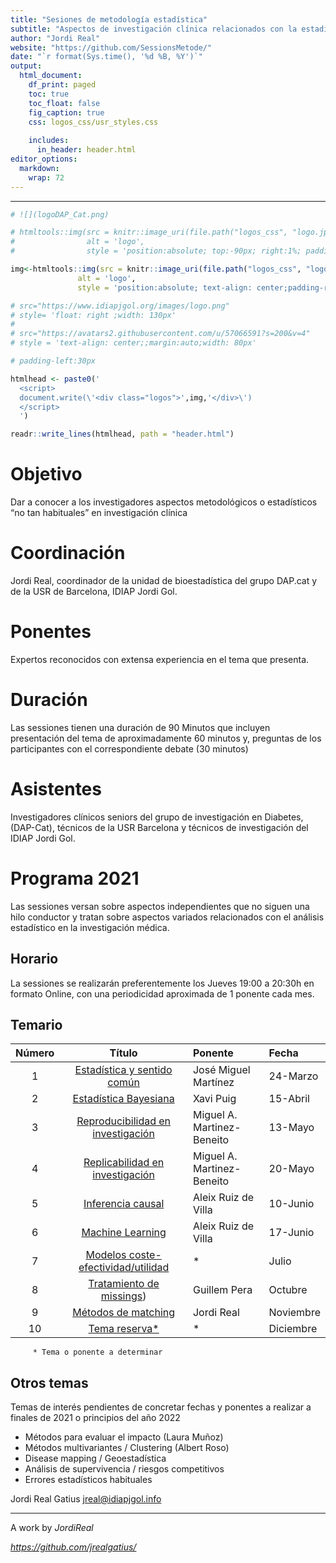 ```yaml
---
title: "Sesiones de metodología estadística"
subtitle: "Aspectos de investigación clínica relacionados con la estadística"
author: "Jordi Real"
website: "https://github.com/SessionsMetode/"
date: "`r format(Sys.time(), '%d %B, %Y')`"
output:
  html_document:
    df_print: paged
    toc: true
    toc_float: false
    fig_caption: true
    css: logos_css/usr_styles.css
      
    includes: 
      in_header: header.html
editor_options: 
  markdown: 
    wrap: 72
---
```


```{=html}
<script>
   $(document).ready(function() {
     $head = $('#header');
     $head.prepend('<img src=\"https://www.idiapjgol.org/images/logo.png\" style=\"float: right ;width: 130px;\"/>')
     $head.prepend('<img src=\"https://avatars2.githubusercontent.com/u/57066591?s=200&v=4\" style=\"text-align: center;margin:auto;width: 80px;\"/>')
   });
</script>
```

------------------------------------------------------------------------

```r
# ![](logoDAP_Cat.png)

# htmltools::img(src = knitr::image_uri(file.path("logos_css", "logo.jpg")), 
#                alt = 'logo', 
#                style = 'position:absolute; top:-90px; right:1%; padding:5px;')

img<-htmltools::img(src = knitr::image_uri(file.path("logos_css", "logo.jpg")), 
               alt = 'logo', 
               style = 'position:absolute; text-align: center;padding-right:150px;width: 185px;padding:10px;')

# src="https://www.idiapjgol.org/images/logo.png" 
# style= 'float: right ;width: 130px'
# 
# src="https://avatars2.githubusercontent.com/u/57066591?s=200&v=4"
# style = 'text-align: center;;margin:auto;width: 80px'

# padding-left:30px

htmlhead <- paste0('
  <script>
  document.write(\'<div class="logos">',img,'</div>\')
  </script>
  ')

readr::write_lines(htmlhead, path = "header.html")

```

# Objetivo

Dar a conocer a los investigadores aspectos metodológicos o estadísticos
"no tan habituales" en investigación clínica

# Coordinación

Jordi Real, coordinador de la unidad de bioestadística del grupo DAP.cat
y de la USR de Barcelona, IDIAP Jordi Gol.

# Ponentes

Expertos reconocidos con extensa experiencia en el tema que presenta.

# Duración

Las sessiones tienen una duración de 90 Minutos que incluyen
presentación del tema de aproximadamente 60 minutos y, preguntas de los
participantes con el correspondiente debate (30 minutos)

# Asistentes

Investigadores clínicos seniors del grupo de investigación en Diabetes,
(DAP-Cat), técnicos de la USR Barcelona y técnicos de investigación del
IDIAP Jordi Gol.

# Programa 2021

Las sessiones versan sobre aspectos independientes que no siguen una
hilo conductor y tratan sobre aspectos variados relacionados con el
análisis estadístico en la investigación médica.

## Horario

La sessiones se realizarán preferentemente los Jueves 19:00 a 20:30h en
formato Online, con una periodicidad aproximada de 1 ponente cada mes.

## Temario

| Número |               Título                               | Ponente                    | Fecha     |
|:------:|:--------------------------------------------------:|:------------------------------|:----------|
|   1    |    [Estadística y sentido común](https://github.com/jrealgatius/SessionsMetode)             | José Miguel Martínez       | 24-Marzo  |
|   2    |       [Estadística Bayesiana](https://github.com/jrealgatius/SessionsMetode)                | Xavi Puig                  | 15-Abril  |
|   3    | [Reproducibilidad en investigación](https://github.com/jrealgatius/SessionsMetode)          | Miguel A. Martinez-Beneito | 13-Mayo   |
|   4    |  [Replicabilidad en investigación](https://github.com/jrealgatius/SessionsMetode)           | Miguel A. Martinez-Beneito | 20-Mayo   |
|   5    |         [Inferencia causal](https://github.com/jrealgatius/SessionsMetode)                | Aleix Ruiz de Villa        | 10-Junio  |
|   6    |          [Machine Learning](https://github.com/jrealgatius/SessionsMetode)                  | Aleix Ruiz de Villa        | 17-Junio  |
|   7    | [Modelos coste-efectividad/utilidad](https://github.com/jrealgatius/SessionsMetode)         | \*                         | Julio     |
|   8    |      [Tratamiento de missings](https://github.com/jrealgatius/SessionsMetode))               | Guillem Pera               | Octubre   |
|   9    |        [Métodos de matching](https://github.com/jrealgatius/SessionsMetode)                 | Jordi Real                 | Noviembre |
|   10   |           [Tema reserva*](https://github.com/jrealgatius/SessionsMetode)  | \*           | Diciembre |

         * Tema o ponente a determinar  


## Otros temas

Temas de interés pendientes de concretar fechas y ponentes a realizar a finales de 2021 o principios del año 2022

-   Métodos para evaluar el impacto (Laura Muñoz)
-   Métodos multivariantes / Clustering (Albert Roso)
-   Disease mapping / Geoestadística
-   Análisis de supervivencia / riesgos competitivos
-   Errores estadísticos habituales

Jordi Real Gatius
[jreal\@idiapjgol.info](mailto:jreal@idiapjgol.info){.email}

<hr />

<p style="text-align: center;">

A work by $Jordi Real$ </a>

</p>

<p style="text-align: center;">

<em><https://github.com/jrealgatius/></em>

</p>
